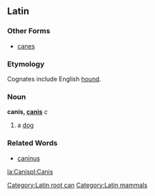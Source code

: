 ==Latin==
[[Category:Latin root can]][[Category:Latin mammals]]
===Other Forms===
*[[canes]]
===Etymology===
Cognates include English [[hound]].
===Noun===
'''canis, [[Wiktionary Appendix:Latin third declension|canis]]''' ''c''

#a [[dog]]

===Related Words===
*[[caninus]]

[[la:Canis]][[pl:Canis]]